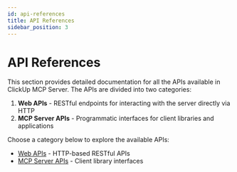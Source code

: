 ```yaml
---
id: api-references
title: API References
sidebar_position: 3
---
```


# API References

This section provides detailed documentation for all the APIs available in ClickUp MCP Server. The APIs are divided into two categories:

1. **Web APIs** - RESTful endpoints for interacting with the server directly via HTTP
2. **MCP Server APIs** - Programmatic interfaces for client libraries and applications

Choose a category below to explore the available APIs:

- [Web APIs](./web-apis/index.mdx) - HTTP-based RESTful APIs
- [MCP Server APIs](./mcp-apis/index.mdx) - Client library interfaces

